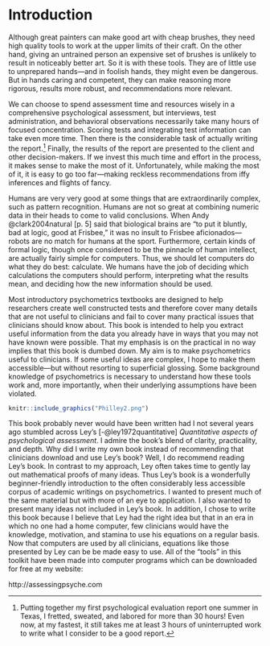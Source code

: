 # Introduction {#intro}

Although great painters can make good art with cheap brushes, they need high quality tools to work at the upper limits of their craft. On the other hand, giving an untrained person an expensive set of brushes is unlikely to result in noticeably better art. So it is with these tools. They are of little use to unprepared hands---and in foolish hands, they might even be dangerous. But in hands caring and competent, they can make reasoning more rigorous, results more robust, and recommendations more relevant.

We can choose to spend assessment time and resources wisely in a comprehensive psychological assessment, but interviews, test administration, and behavioral observations necessarily take many hours of focused concentration. Scoring tests and integrating test information can take even more time. Then there is the considerable task of actually writing the report.^[Putting together my first psychological evaluation report one summer in Texas, I fretted, sweated, and labored for more than 30 hours! Even now, at my fastest, it still takes me at least 3 hours of uninterrupted work to write what I consider to be a good report.] Finally, the results of the report are presented to the client and other decision-makers. If we invest this much time and effort in the process, it makes sense to make the most of it. Unfortunately, while making the most of it, it is easy to go too far---making reckless recommendations from iffy inferences and flights of fancy.

Humans are very very good at some things that are extraordinarily complex, such as pattern recognition. Humans are not so great at combining numeric data in their heads to come to valid conclusions. When Andy  @clark2004natural [p. 5] said that biological brains are "to put it bluntly, bad at logic, good at Frisbee," it was no insult to Frisbee aficionados---robots are no match for humans at the sport. Furthermore, certain kinds of formal logic, though once considered to be the pinnacle of human intellect, are actually fairly simple for computers. Thus, we should let computers do what they do best: calculate. We humans have the job of deciding which calculations the computers should perform, interpreting what the results mean, and deciding how the new information should be used.

Most introductory psychometrics textbooks are designed to help researchers create well constructed tests and therefore cover many details that are not useful to clinicians and fail to cover many practical issues that clinicians should know about. This book is intended to help you extract useful information from the data you already have in ways that you may not have known were possible. That my emphasis is on the practical in no way implies that this book is dumbed down. My aim is to make psychometrics useful to clinicians. If some useful ideas are complex, I hope to make them accessible---but without resorting to superficial glossing. Some background knowledge of psychometrics is necessary to understand how these tools work and, more importantly, when their underlying assumptions have been violated.

```r
knitr::include_graphics("Philley2.png")
```


This book probably never would have been written had I not several years ago stumbled across Ley's [-@ley1972quantitative]  *Quantitative aspects of psychological assessment*. I admire the book's blend of clarity, practicality, and depth. Why did I write my own book instead of recommending that clinicians download and use Ley's book? Well, I do recommend reading Ley's book. In contrast to my approach, Ley often takes time to gently lay out mathematical proofs of many ideas. Thus Ley's book is a wonderfully beginner-friendly introduction to the often considerably less accessible corpus of academic writings on psychometrics. I wanted to present much of the same material but with more of an eye to application. I also wanted to present many ideas not included in Ley's book. In addition, I chose to write this book because I believe that Ley had the right idea but that in an era in which no one had a home computer, few clinicians would have the knowledge, motivation, and stamina to use his equations on a regular basis. Now that computers are used by all clinicians, equations like those presented by Ley can be be made easy to use. All of the "tools" in this toolkit have been made into computer programs which can be downloaded for free at my website:

http://assessingpsyche.com
